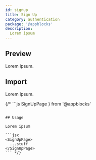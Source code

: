 ```yaml
---
id: signup
title: Sign Up
category: authentication
package: '@appblocks'
description:
  Lorem ipsum
---
```


## Preview

Lorem ipsum.

## Import

Lorem ipsum.


{/* ```js
  SignUpPage
} from '@appblocks'
```

## Usage

Lorem ipsum

```jsx
<SignUpPage>
  ...stuff
</SignUpPage>
``` */}